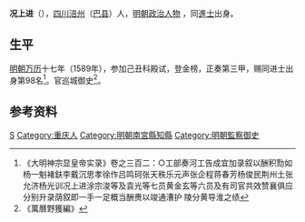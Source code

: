 '''况上进'''（{{bd|？||？}}），[[四川|四川]][[涪州|涪州]]（[[巴县|巴县]]）人，[[明朝|明朝]][[政治人物|政治人物]] ，同[[進士|進士]]出身。

== 生平 ==
[[明朝|明朝]][[万历|万历]]十七年（1589年），参加己丑科殿试，登金榜，正奏第三甲，赐同进士出身第98名<ref>《大明神宗显皇帝实录》卷之三百二：○工部奏河工告成宜加录叙以酬积勚如杨一魁褚鈇李戴沉思孝徐作吕鸣珂张天秩乐元声张企程蒋春芳杨俊民荆州土张允济杨光训况上进涂宗浚等及袁光等七员黄金玄等六员及有司官共效赞襄俱应分别升录荫叙即一手一足概当酬赉以竣通漕护  陵分黄导淮之绩</ref>。官巡城御史<ref>《萬曆野獲編》</ref>。

==参考资料==
{{reflist}}

{{start box}}
{{s-off}}
{{s-before|[[崔士棨|崔士棨]]}}
{{s-title|明朝南宮縣知縣|萬曆年間－1595年}}
{{s-after|[[范應賓|范應賓]]}}
{{end box}}

{{万历十七年己丑科殿试金榜}}

{{Authority control}}

{{DEFAULTSORT:Kuang况}}
[[Category:况姓|S]]
[[Category:重庆人|Category:重庆人]]
[[Category:明朝南宮縣知縣|Category:明朝南宮縣知縣]]
[[Category:明朝監察御史|Category:明朝監察御史]]


{{明朝人物小作品}}